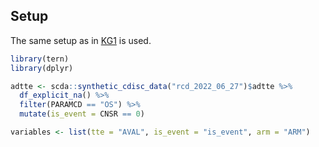 ## Setup

The same setup as in [KG1](../../graphs/KG1/kg01.qmd) is used.

```r
library(tern)
library(dplyr)

adtte <- scda::synthetic_cdisc_data("rcd_2022_06_27")$adtte %>%
  df_explicit_na() %>%
  filter(PARAMCD == "OS") %>%
  mutate(is_event = CNSR == 0)

variables <- list(tte = "AVAL", is_event = "is_event", arm = "ARM")
```
